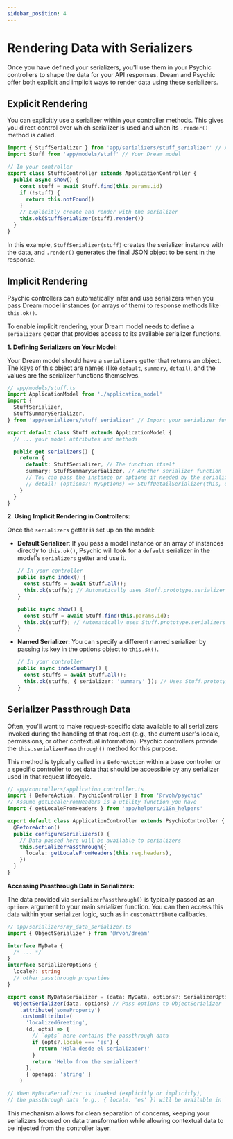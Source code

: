 ```yaml
---
sidebar_position: 4
---
```


# Rendering Data with Serializers

Once you have defined your serializers, you'll use them in your Psychic controllers to shape the data for your API responses. Dream and Psychic offer both explicit and implicit ways to render data using these serializers.

## Explicit Rendering

You can explicitly use a serializer within your controller methods. This gives you direct control over which serializer is used and when its `.render()` method is called.

```typescript
import { StuffSerializer } from 'app/serializers/stuff_serializer' // Assuming StuffSerializer is your defined serializer function
import Stuff from 'app/models/stuff' // Your Dream model

// In your controller
export class StuffsController extends ApplicationController {
  public async show() {
    const stuff = await Stuff.find(this.params.id)
    if (!stuff) {
      return this.notFound()
    }
    // Explicitly create and render with the serializer
    this.ok(StuffSerializer(stuff).render())
  }
}
```

In this example, `StuffSerializer(stuff)` creates the serializer instance with the data, and `.render()` generates the final JSON object to be sent in the response.

## Implicit Rendering

Psychic controllers can automatically infer and use serializers when you pass Dream model instances (or arrays of them) to response methods like `this.ok()`.

To enable implicit rendering, your Dream model needs to define a `serializers` getter that provides access to its available serializer functions.

**1. Defining Serializers on Your Model:**

Your Dream model should have a `serializers` getter that returns an object. The keys of this object are names (like `default`, `summary`, `detail`), and the values are the serializer functions themselves.

```typescript
// app/models/stuff.ts
import ApplicationModel from './application_model'
import {
  StuffSerializer,
  StuffSummarySerializer,
} from 'app/serializers/stuff_serializer' // Import your serializer functions

export default class Stuff extends ApplicationModel {
  // ... your model attributes and methods

  public get serializers() {
    return {
      default: StuffSerializer, // The function itself
      summary: StuffSummarySerializer, // Another serializer function
      // You can pass the instance or options if needed by the serializer
      // detail: (options?: MyOptions) => StuffDetailSerializer(this, options)
    }
  }
}
```

**2. Using Implicit Rendering in Controllers:**

Once the `serializers` getter is set up on the model:

- **Default Serializer**: If you pass a model instance or an array of instances directly to `this.ok()`, Psychic will look for a `default` serializer in the model's `serializers` getter and use it.

  ```typescript
  // In your controller
  public async index() {
    const stuffs = await Stuff.all();
    this.ok(stuffs); // Automatically uses Stuff.prototype.serializers.default for each item
  }

  public async show() {
    const stuff = await Stuff.find(this.params.id);
    this.ok(stuff); // Automatically uses Stuff.prototype.serializers.default
  }
  ```

- **Named Serializer**: You can specify a different named serializer by passing its key in the options object to `this.ok()`.

  ```typescript
  // In your controller
  public async indexSummary() {
    const stuffs = await Stuff.all();
    this.ok(stuffs, { serializer: 'summary' }); // Uses Stuff.prototype.serializers.summary for each item
  }
  ```

## Serializer Passthrough Data

Often, you'll want to make request-specific data available to all serializers invoked during the handling of that request (e.g., the current user's locale, permissions, or other contextual information). Psychic controllers provide the `this.serializerPassthrough()` method for this purpose.

This method is typically called in a `BeforeAction` within a base controller or a specific controller to set data that should be accessible by any serializer used in that request lifecycle.

```typescript
// app/controllers/application_controller.ts
import { BeforeAction, PsychicController } from '@rvoh/psychic'
// Assume getLocaleFromHeaders is a utility function you have
import { getLocaleFromHeaders } from 'app/helpers/i18n_helpers'

export default class ApplicationController extends PsychicController {
  @BeforeAction()
  public configureSerializers() {
    // Data passed here will be available to serializers
    this.serializerPassthrough({
      locale: getLocaleFromHeaders(this.req.headers),
    })
  }
}
```

**Accessing Passthrough Data in Serializers:**

The data provided via `serializerPassthrough()` is typically passed as an `options` argument to your main serializer function. You can then access this data within your serializer logic, such as in `customAttribute` callbacks.

```typescript
// app/serializers/my_data_serializer.ts
import { ObjectSerializer } from '@rvoh/dream'

interface MyData {
  /* ... */
}
interface SerializerOptions {
  locale?: string
  // other passthrough properties
}

export const MyDataSerializer = (data: MyData, options?: SerializerOptions) =>
  ObjectSerializer(data, options) // Pass options to ObjectSerializer
    .attribute('someProperty')
    .customAttribute(
      'localizedGreeting',
      (d, opts) => {
        // `opts` here contains the passthrough data
        if (opts?.locale === 'es') {
          return 'Hola desde el serializador!'
        }
        return 'Hello from the serializer!'
      },
      { openapi: 'string' }
    )

// When MyDataSerializer is invoked (explicitly or implicitly),
// the passthrough data (e.g., { locale: 'es' }) will be available in `opts`.
```

This mechanism allows for clean separation of concerns, keeping your serializers focused on data transformation while allowing contextual data to be injected from the controller layer.
